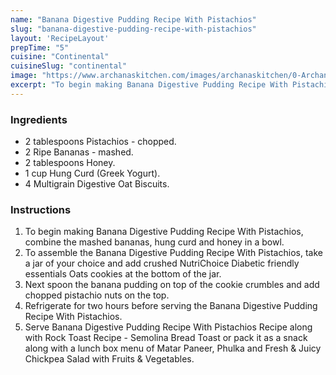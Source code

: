---
name: "Banana Digestive Pudding Recipe With Pistachios"
slug: "banana-digestive-pudding-recipe-with-pistachios"
layout: 'RecipeLayout'
prepTime: "5"
cuisine: "Continental"
cuisineSlug: "continental"
image: "https://www.archanaskitchen.com/images/archanaskitchen/0-Archanas-Kitchen-Recipes/2019/Banana_Pudding_Recipe_With_Pistachios_7_1600.jpg"
excerpt: "To begin making Banana Digestive Pudding Recipe With Pistachios, combine the mashed bananas, hung curd and honey in a bowl"
---

### Ingredients

- 2 tablespoons Pistachios - chopped.
- 2 Ripe Bananas - mashed.
- 2 tablespoons Honey.
- 1 cup Hung Curd (Greek Yogurt).
- 4 Multigrain Digestive Oat Biscuits.

### Instructions

1. To begin making Banana Digestive Pudding Recipe With Pistachios, combine the mashed bananas, hung curd and honey in a bowl.
1. To assemble the Banana Digestive Pudding Recipe With Pistachios, take a jar of your choice and add crushed NutriChoice Diabetic friendly essentials Oats cookies at the bottom of the jar.
1. Next spoon the banana pudding on top of the cookie crumbles and add chopped pistachio nuts on the top.
1. Refrigerate for two hours before serving the Banana Digestive Pudding Recipe With Pistachios.
1. Serve Banana Digestive Pudding Recipe With Pistachios Recipe along with Rock Toast Recipe - Semolina Bread Toast or pack it as a snack along with a lunch box menu of Matar Paneer, Phulka and Fresh & Juicy Chickpea Salad with Fruits & Vegetables.
